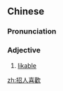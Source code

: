 {{also|招人喜欢}}
==Chinese==
{{zh-forms|s=招人喜欢|type=112}}

===Pronunciation===
{{zh-pron
|m=zhāorén xǐhuān
|cat=a
}}

===Adjective===
{{zh-adj}}

# [[likable]]

[[zh:招人喜歡]]